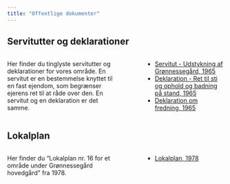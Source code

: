 ```yaml
---
title: "Offentlige dokumenter"
---
```



## Servitutter og deklarationer

::: columns
::: {.column width="55%"}
Her finder du tinglyste servitutter og deklarationer for vores område. En servitut er en bestemmelse knyttet til en fast ejendom, som begrænser ejerens ret til at råde over den. En servitut og en deklaration er det samme.
:::

::: {.column width="5%"}
:::

::: {.column width="40%"}
-   [Servitut - Udstykning af Grønnessegård, 1965](dok_offentlig/Servitutter%20-%20Udstykning%20af%20Grønnessegård.pdf)
-   [Deklaration - Ret til sti og ophold og badning på stand, 1965](dok_offentlig/Deklaration-Ret%20til%20ophold%20og%20badning%20på%20stranden.pdf)
-   [Deklaration om fredning, 1965](dok_offentlig/%20Deklaration%20om%20fredning.pdf)
:::
:::

## Lokalplan

::: columns
::: {.column width="55%"}
Her finder du "Lokalplan nr. 16 for et område under Grønnessegård hovedgård" fra 1978.
:::

::: {.column width="5%"}
:::

::: {.column width="40%"}
-   [Lokalplan, 1978](dok_offentlig/Lokalplan%2016.pdf)
:::
:::
